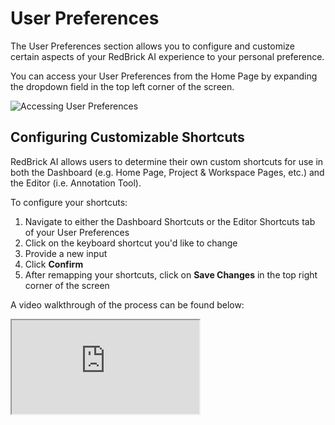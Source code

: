 # User Preferences

The User Preferences section allows you to configure and customize certain aspects of your RedBrick AI experience to your personal preference.

You can access your User Preferences from the Home Page by expanding the dropdown field in the top left corner of the screen.

<Frame>
  <img src="/assets/images/dashboard/user-preferences.png" alt="Accessing User Preferences" />
</Frame>

## Configuring Customizable Shortcuts

RedBrick AI allows users to determine their own custom shortcuts for use in both the Dashboard (e.g. Home Page, Project & Workspace Pages, etc.) and the Editor (i.e. Annotation Tool).

To configure your shortcuts:

1. Navigate to either the Dashboard Shortcuts or the Editor Shortcuts tab of your User Preferences
2. Click on the keyboard shortcut you'd like to change
3. Provide a new input
4. Click **Confirm**
5. After remapping your shortcuts, click on **Save Changes** in the top right corner of the screen

A video walkthrough of the process can be found below:

<Frame caption="Updating a shortcut on RedBrick AI">
  <iframe className="w-full aspect-video" src="https://share.redbrickai.com/BsYGDyHX"></iframe>
</Frame>


